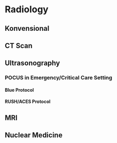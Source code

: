 # Radiology

## Konvensional

## CT Scan

## Ultrasonography

### POCUS in Emergency/Critical Care Setting

#### Blue Protocol

#### RUSH/ACES Protocol

## MRI

## Nuclear Medicine